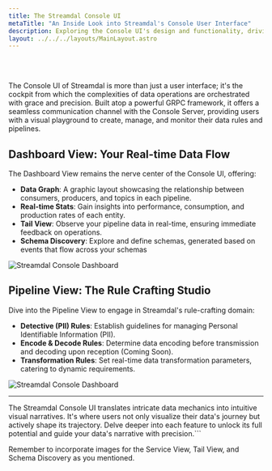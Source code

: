 ```yaml
---
title: The Streamdal Console UI 
metaTitle: "An Inside Look into Streamdal's Console User Interface"
description: Exploring the Console UI's design and functionality, driving Streamdal's data operations.
layout: ../../../layouts/MainLayout.astro
---
```



<br />
<br />

The Console UI of Streamdal is more than just a user interface; it's the cockpit from which the complexities of data operations are orchestrated with grace and precision. Built atop a powerful GRPC framework, it offers a seamless communication channel with the Console Server, providing users with a visual playground to create, manage, and monitor their data rules and pipelines.

## Dashboard View: Your Real-time Data Flow

The Dashboard View remains the nerve center of the Console UI, offering:

- <span id="data-graph">**Data Graph**</span>: A graphic layout showcasing the relationship between consumers, producers, and topics in each pipeline.
- **Real-time Stats**: Gain insights into performance, consumption, and production rates of each entity.
- **Tail View**: Observe your pipeline data in real-time, ensuring immediate feedback on operations.
- **Schema Discovery**: Explore and define schemas, generated based on events that flow across your schemas 

<img src={consoleDashboard} alt="Streamdal Console Dashboard" />

## Pipeline View: The Rule Crafting Studio

Dive into the Pipeline View to engage in Streamdal's rule-crafting domain:

- **Detective (PII) Rules**: Establish guidelines for managing Personal Identifiable Information (PII).
- **Encode & Decode Rules**: Determine data encoding before transmission and decoding upon reception (Coming Soon).
- **Transformation Rules**: Set real-time data transformation parameters, catering to dynamic requirements.

<img src={consolePipeline} alt="Streamdal Console Dashboard" />

---

The Streamdal Console UI translates intricate data mechanics into intuitive visual narratives. It's where users not only visualize their data's journey but actively shape its trajectory. Delve deeper into each feature to unlock its full potential and guide your data's narrative with precision.```

Remember to incorporate images for the Service View, Tail View, and Schema Discovery as you mentioned.
